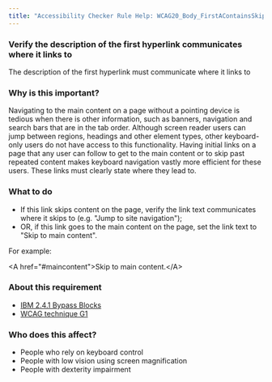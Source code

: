 ```yaml
---
title: "Accessibility Checker Rule Help: WCAG20_Body_FirstAContainsSkipText_Native_Host_Sematics"
---
```


<div className="toolHelp">
<Row>
<Column colLg={16} colMd={8} colSm={4} className="toolHead">

### Verify the description of the first hyperlink communicates where it links to

<div id="locLevel"></div>

The description of the first hyperlink must communicate where it links to

</Column>
</Row>
<Row>
<Column colLg={11} colMd={5} colSm={4} className="toolMain">

### Why is this important?

Navigating to the main content on a page without a pointing device is tedious when there is other information, such as banners, navigation and search bars that are in the tab order. Although screen reader users can jump between regions, headings and other element types, other keyboard-only users do not have access to this functionality. Having initial links on a page that any user can follow to get to the main content or to skip past repeated content makes keyboard navigation vastly more efficient for these users. These links must clearly state where they lead to.

<div id="locSnippet"></div>

### What to do

 * If this link skips content on the page, verify the link text communicates where it skips to (e.g. "Jump to site navigation");
 * OR, if this link goes to the main content on the page, set the link text to "Skip to main content".

For example:

<CodeSnippet type="single" light={true}>&lt;A href="#maincontent"&gt;Skip to main content.&lt;/A&gt;</CodeSnippet>

</Column>
<Column colLg={5} colMd={3} colSm={4} className="toolLeft">

### About this requirement

* [IBM 2.4.1 Bypass Blocks](https://www.ibm.com/able/requirements/requirements/#2_4_1)
* [WCAG technique G1](https://www.w3.org/WAI/WCAG21/Techniques/general/G1)

### Who does this affect?

 * People who rely on keyboard control
 * People with low vision using screen magnification
 * People with dexterity impairment

</Column>
</Row>
</div>

